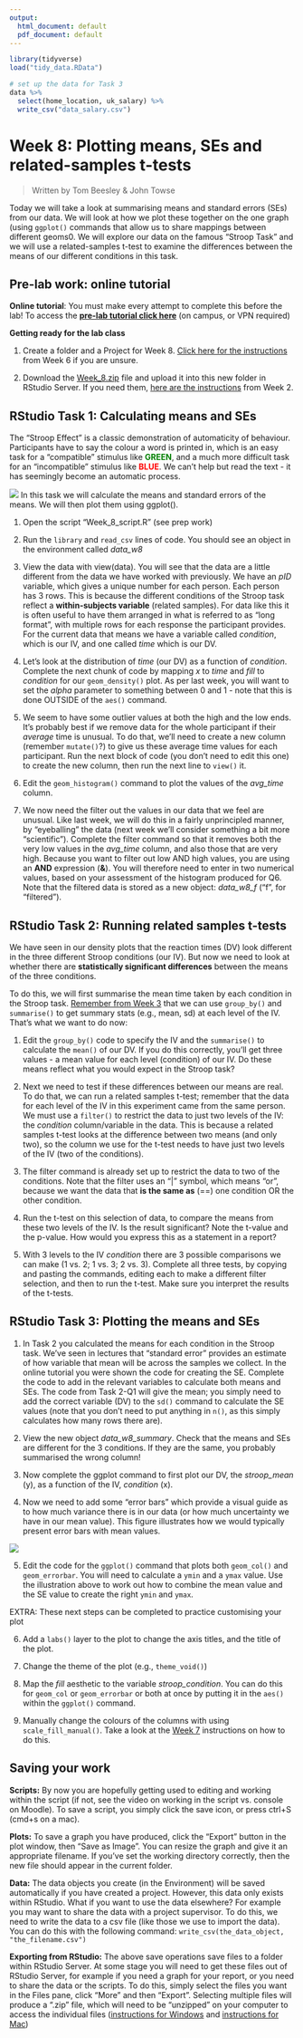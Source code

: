```yaml
---
output:
  html_document: default
  pdf_document: default
---
```



```r
library(tidyverse)
load("tidy_data.RData")

# set up the data for Task 3
data %>% 
  select(home_location, uk_salary) %>% 
  write_csv("data_salary.csv")


```

# Week 8: Plotting means, SEs and related-samples t-tests

> Written by Tom Beesley & John Towse

Today we will take a look at summarising means and standard errors (SEs) from our data. We will look at how we plot these together on the one graph (using `ggplot()` commands that allow us to share mappings between different geoms0. We will explore our data on the famous “Stroop Task” and we will use a related-samples t-test to examine the differences between the means of our different conditions in this task. 

## Pre-lab work: online tutorial

**Online tutorial**: You must make every attempt to complete this before the lab! To access the [**pre-lab tutorial click here**](https://ma-rconnect.lancs.ac.uk/Week_8_LabPrep){target="_blank"} (on campus, or VPN required)

**Getting ready for the lab class** 

1. Create a folder and a Project for Week 8. [Click here for the instructions](#creating_project) from Week 6 if you are unsure.

2. Download the [Week_8.zip](files/Week_8/Week_8_new.zip) file and upload it into this new folder in RStudio Server. If you need them, [here are the instructions](#uploading_zip) from Week 2.

## RStudio Task 1: Calculating means and SEs 

The “Stroop Effect” is a classic demonstration of automaticity of behaviour. Participants have to say the colour a word is printed in, which is an easy task for a “compatible” stimulus like <span style="color:green">**GREEN**</span>, and a much more difficult task for an “incompatible” stimulus like <span style="color:red">**BLUE**</span>. We can’t help but read the text - it has seemingly become an automatic process.

![](files/Week_8/stroop.png)
In this task we will calculate the means and standard errors of the means. We will then plot them using
ggplot().

1. Open the script “Week_8_script.R” (see prep work)

2. Run the `library` and `read_csv` lines of code. You should see an object in the environment called *data_w8*

3. View the data with view(data). You will see that the data are a little different from the data we have worked with previously. We have an *pID* variable, which gives a unique number for each person. Each person has 3 rows. This is because the different conditions of the Stroop task reflect a **within-subjects variable** (related samples). For data like this it is often useful to have them arranged in what is referred to as “long format”, with multiple rows for each response the participant provides. For the current data that means we have a variable called *condition*, which is our IV, and one called *time* which is our DV.

4. Let's look at the distribution of *time* (our DV) as a function of *condition*. Complete the next chunk of code by mapping *x* to *time* and *fill* to *condition* for our `geom_density()` plot. As per last week, you will want to set the *alpha* parameter to something between 0 and 1 - note that this is done OUTSIDE of the `aes()` command.

5. We seem to have some outlier values at both the high and the low ends. It's probably best if we remove data for the whole participant if their *average* time is unusual. To do that, we'll need to create a new column (remember `mutate()`?) to give us these average time values for each participant. Run the next block of code (you don't need to edit this one) to create the new column, then run the next line to `view()` it.

6. Edit the `geom_histogram()` command to plot the values of the *avg_time* column. 

7. We now need the filter out the values in our data that we feel are unusual. Like last week, we will do this in a fairly unprincipled manner, by "eyeballing" the data (next week we'll consider something a bit more "scientific"). Complete the filter command so that it removes both the very low values in the *avg_time* column, and also those that are very high. Because you want to filter out low AND high values, you are using an **AND** expression (**&**). You will therefore need to enter in two numerical values, based on your assessment of the histogram produced for Q6. Note that the filtered data is stored as a new object: *data_w8_f* ("f", for "filtered").

## RStudio Task 2: Running related samples t-tests

We have seen in our density plots that the reaction times (DV) look different in the three different Stroop conditions (our IV). But now we need to look at whether there are **statistically significant differences** between the means of the three conditions. 

To do this, we will first summarise the mean time taken by each condition in the Stroop task. [Remember from Week 3](#group_by) that we can use `group_by()` and `summarise()` to get summary stats (e.g., mean, sd) at each level of the IV. That's what we want to do now:

1. Edit the `group_by()` code to specify the IV and the `summarise()` to calculate the `mean()` of our DV. If you do this correctly, you'll get three values - a mean value for each level (condition) of our IV. Do these means reflect what you would expect in the Stroop task?

2. Next we need to test if these differences between our means are real. To do that, we can run a related samples t-test; remember that the data for each level of the IV in this experiment came from the same person. We must use a `filter()` to restrict the data to just two levels of the IV: the *condition* column/variable in the data. This is because a related samples t-test looks at the difference between two means (and only two), so the column we use for the t-test needs to have just two levels of the IV (two of the conditions).

3. The filter command is already set up to restrict the data to two of the conditions. Note that the filter uses an “|” symbol, which means “or”, because we want the data that **is the same as** (==) one condition OR the other condition.

4. Run the t-test on this selection of data, to compare the means from these two levels of the IV. Is the
result significant? Note the t-value and the p-value. How would you express this as a statement in a report?

5. With 3 levels to the IV *condition* there are 3 possible comparisons we can make (1 vs. 2; 1 vs. 3; 2 vs. 3). Complete all three tests, by copying and pasting the commands, editing each to make a different filter selection, and then to run the t-test. Make sure you interpret the results of the t-tests. 

## RStudio Task 3: Plotting the means and SEs

1. In Task 2 you calculated the means for each condition in the Stroop task. We've seen in lectures that "standard error" provides an estimate of how variable that mean will be across the samples we collect. In the online tutorial you were shown the code for creating the SE. Complete the code to add in the relevant variables to calculate both means and SEs. The code from Task 2-Q1 will give the mean; you simply need to add the correct variable (DV) to the `sd()` command to calculate the SE values (note that you don't need to put anything in `n()`, as this simply calculates how many rows there are).

2. View the new object *data_w8_summary*. Check that the means and SEs are different for the 3 conditions. If they are the same, you probably summarised the wrong column!

3. Now complete the ggplot command to first plot our DV, the *stroop_mean* (y), as a function of the IV, *condition* (x).

4. Now we need to add some "error bars" which provide a visual guide as to how much variance there is in our data (or how much uncertainty we have in our mean value). This figure illustrates how we would typically present error bars with mean values. 

![](files/Week_8/error_bars.png)

5. Edit the code for the `ggplot()` command that plots both `geom_col()` and `geom_errorbar`. You will need to calculate a `ymin` and a `ymax` value. Use the illustration above to work out how to combine the mean value and the SE value to create the right `ymin` and `ymax`. 

EXTRA: These next steps can be completed to practice customising your plot

6. Add a `labs()` layer to the plot to change the axis titles, and the title of the plot.

7. Change the theme of the plot (e.g., `theme_void()`)

8. Map the *fill* aesthetic to the variable *stroop_condition*. You can do this for `geom_col` or `geom_errorbar` or both at once by putting it in the `aes()` within the `ggplot()` command.

9. Manually change the colours of the columns with using `scale_fill_manual()`. Take a look at the [Week 7](#density_plots) instructions on how to do this.

## Saving your work

**Scripts:** By now you are hopefully getting used to editing and working within the script (if not, see the video on working in the script vs. console on Moodle). To save a script, you simply click the save icon, or press ctrl+S (cmd+s on a mac).

**Plots:** To save a graph you have produced, click the "Export" button in the plot window, then "Save as Image". You can resize the graph and give it an appropriate filename. If you've set the working directory correctly, then the new file should appear in the current folder. 

**Data:** The data objects you create (in the Environment) will be saved automatically if you have created a project. However, this data only exists within RStudio. What if you want to use the data elsewhere? For example you may want to share the data with a project supervisor. To do this, we need to write the data to a csv file (like those we use to import the data). You can do this with the following command: `write_csv(the_data_object, "the_filename.csv")` 

**Exporting from RStudio:** The above save operations save files to a folder within RStudio Server. At some stage you will need to get these files out of RStudio Server, for example if you need a graph for your report, or you need to share the data or the scripts. To do this, simply select the files you want in the Files pane, click "More" and then "Export". Selecting multiple files will produce a ".zip" file, which will need to be "unzipped" on your computer to access the individual files ([instructions for Windows](https://support.microsoft.com/en-us/windows/zip-and-unzip-files-f6dde0a7-0fec-8294-e1d3-703ed85e7ebc){target="_blank"} and [instructions for Mac](https://support.apple.com/en-gb/guide/mac-help/mchlp2528/mac){target="_blank"})